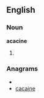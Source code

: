 ==English==

===Noun===
'''acacine'''

# {{alternative spelling of|[[acacin]]}}

===Anagrams===
* {{alphagram|aaccein}}
* [[cacaine#English|cacaine]]